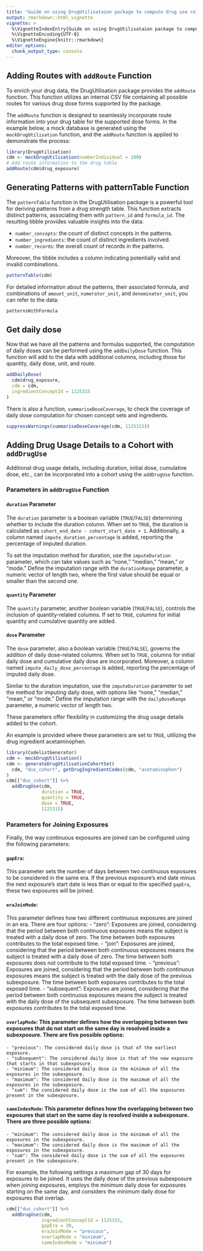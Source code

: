 ```yaml
---
title: "Guide on using DrugUtilisataion package to compute drug use related information"
output: rmarkdown::html_vignette
vignette: >
  %\VignetteIndexEntry{Guide on using DrugUtilisataion package to compute drug use related information}
  %\VignetteEncoding{UTF-8}
  %\VignetteEngine{knitr::rmarkdown}
editor_options: 
  chunk_output_type: console
---
```


## Adding Routes with `addRoute` Function

To enrich your drug data, the DrugUtilisation package provides the `addRoute` function. This function utilizes an internal CSV file containing all possible routes for various drug dose forms supported by the package. 

The `addRoute` function is designed to seamlessly incorporate route information into your drug table for the supported dose forms. In the example below, a mock database is generated using the `mockDrugUtilisation` function, and the `addRoute` function is applied to demonstrate the process:

```r
library(DrugUtilisation)
cdm <- mockDrugUtilisation(numberIndividual = 100)
# Add route information to the drug table
addRoute(cdm$drug_exposure)

```


## Generating Patterns with patternTable Function

The `patternTable` function in the DrugUtilisation package is a powerful tool for deriving patterns from a drug strength table. This function extracts distinct patterns, associating them with `pattern_id` and `formula_id`. The resulting tibble provides valuable insights into the data:

- `number_concepts`: the count of distinct concepts in the patterns.
- `number_ingredients`: the count of distinct ingredients involved.
- `number_records`: the overall count of records in the patterns.

Moreover, the tibble includes a column indicating potentially valid and invalid combinations.

```r

patternTable(cdm)

```

For detailed information about the patterns, their associated formula, and combinations of `amount_unit`, `numerator_unit`, and `denominator_unit`, you can refer to the data:

```r

patternsWithFormula

```


## Get daily dose

Now that we have all the patterns and formulas supported, the computation of daily doses can be performed using the `addDailyDose` function. This function will add to the data with additional columns, including those for quantity, daily dose, unit, and route.


```r

addDailyDose(
  cdm$drug_exposure,
  cdm = cdm,
  ingredientConceptId = 1125315
)
```

There is also a function, `summariseDoseCoverage`, to check the coverage of daily dose computation for chosen concept sets and ingredients.
```r

suppressWarnings(summariseDoseCoverage(cdm, 1125315))


```

## Adding Drug Usage Details to a Cohort with `addDrugUse`

Additional drug usage details, including duration, initial dose, cumulative dose, etc., can be incorporated into a cohort using the `addDrugUse` function.

### Parameters in `addDrugUse` Function

#### `duration` Parameter

The `duration` parameter is a boolean variable (`TRUE`/`FALSE`) determining whether to include the duration column. When set to `TRUE`, the duration is calculated as `cohort_end_date - cohort_start_date + 1`. Additionally, a column named `impute_duration_percentage` is added, reporting the percentage of imputed duration.

To set the imputation method for duration, use the `imputeDuration` parameter, which can take values such as "none," "median," "mean," or "mode." Define the imputation range with the `durationRange` parameter, a numeric vector of length two, where the first value should be equal or smaller than the second one.

#### `quantity` Parameter

The `quantity` parameter, another boolean variable (`TRUE`/`FALSE`), controls the inclusion of quantity-related columns. If set to `TRUE`, columns for initial quantity and cumulative quantity are added.

#### `dose` Parameter

The `dose` parameter, also a boolean variable (`TRUE`/`FALSE`), governs the addition of daily dose-related columns. When set to `TRUE`, columns for initial daily dose and cumulative daily dose are incorporated. Moreover, a column named `impute_daily_dose_percentage` is added, reporting the percentage of imputed daily dose.

Similar to the duration imputation, use the `imputeDuration` parameter to set the method for imputing daily dose, with options like "none," "median," "mean," or "mode." Define the imputation range with the `dailyDoseRange` parameter, a numeric vector of length two.

These parameters offer flexibility in customizing the drug usage details added to the cohort.

An example is provided where these parameters are set to `TRUE`, utilizing the drug ingredient acetaminophen.

```r
library(CodelistGenerator)
cdm <- mockDrugUtilisation()
cdm <- generateDrugUtilisationCohortSet(
  cdm, "dus_cohort", getDrugIngredientCodes(cdm, "acetaminophen")
)
cdm[["dus_cohort"]] %>%
  addDrugUse(cdm,
             duration = TRUE,
             quantity = TRUE,
             dose = TRUE,
             1125315)

```
### Parameters for Joining Exposures

Finally, the way continuous exposures are joined can be configured using the following parameters:

#### `gapEra`: 
This parameter sets the number of days between two continuous exposures to be considered in the same era. 
      If the previous exposure's end date minus the next exposure's start date is less than or equal to the specified `gapEra`, these two exposures will be joined.

#### `eraJoinMode`: 
This parameter defines how two different continuous exposures are joined in an era. There are four options:
    - "zero": Exposures are joined, considering that the period between both continuous exposures means the subject is treated with a daily dose of zero. The time between both exposures contributes to the total exposed time.
    - "join": Exposures are joined, considering that the period between both continuous exposures means the subject is treated with a daily dose of zero. The time between both exposures does not contribute to the total exposed time.
    - "previous": Exposures are joined, considering that the period between both continuous exposures means the subject is treated with the daily dose of the previous subexposure. The time between both exposures contributes to the total exposed time.
    - "subsequent": Exposures are joined, considering that the period between both continuous exposures means the subject is treated with the daily dose of the subsequent subexposure. The time between both exposures contributes to the total exposed time.

#### `overlapMode`: This parameter defines how the overlapping between two exposures that do not start on the same day is resolved inside a subexposure. There are five possible options:
    - "previous": The considered daily dose is that of the earliest exposure.
    - "subsequent": The considered daily dose is that of the new exposure that starts in that subexposure.
    - "minimum": The considered daily dose is the minimum of all the exposures in the subexposure.
    - "maximum": The considered daily dose is the maximum of all the exposures in the subexposure.
    - "sum": The considered daily dose is the sum of all the exposures present in the subexposure.

#### `sameIndexMode`: This parameter defines how the overlapping between two exposures that start on the same day is resolved inside a subexposure. There are three possible options:
    - "minimum": The considered daily dose is the minimum of all the exposures in the subexposure.
    - "maximum": The considered daily dose is the maximum of all the exposures in the subexposure.
    - "sum": The considered daily dose is the sum of all the exposures present in the subexposure.

For example, the following settings a maximum gap of 30 days for exposures to be joined. It uses the daily dose of the previous subexposure when joining exposures, employs the minimum daily dose for exposures starting on the same day, and considers the minimum daily dose for exposures that overlap.

    
```r
cdm[["dus_cohort"]] %>%
  addDrugUse(cdm,
             ingredientConceptId = 1125315,
             gapEra = 30,
             eraJoinMode = "previous",
             overlapMode = "minimum",
             sameIndexMode = "minimum")

```
